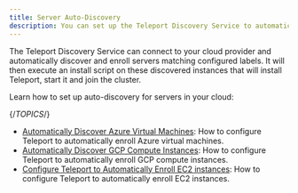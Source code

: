 ```yaml
---
title: Server Auto-Discovery
description: You can set up the Teleport Discovery Service to automatically enroll servers in your infrastructure.
---
```


The Teleport Discovery Service can connect to your cloud provider and
automatically discover and enroll servers matching configured labels. It will
then execute an install script on these discovered instances that will install
Teleport, start it and join the cluster. 

Learn how to set up auto-discovery for servers in your cloud:

{/*TOPICS*/}

- [Automatically Discover Azure Virtual Machines](servers/azure-discovery.mdx): How to configure Teleport to automatically enroll Azure virtual machines.
- [Automatically Discover GCP Compute Instances](servers/gcp-discovery.mdx): How to configure Teleport to automatically enroll GCP compute instances.
- [Configure Teleport to Automatically Enroll EC2 instances](servers/ec2-discovery.mdx): How to configure Teleport to automatically enroll EC2 instances.
